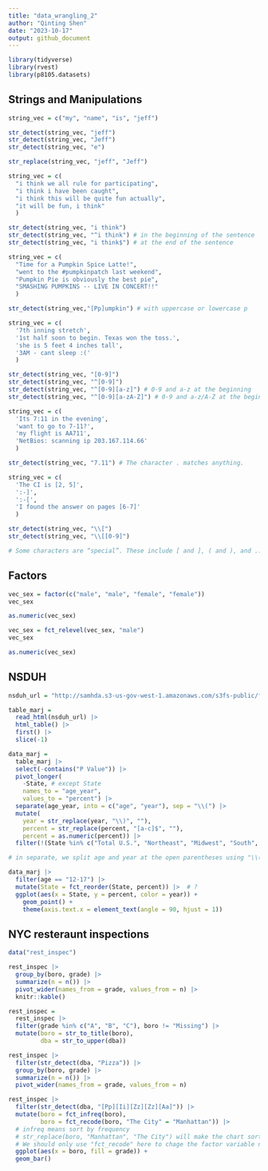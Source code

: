 ```yaml
---
title: "data_wrangling_2"
author: "Qinting Shen"
date: "2023-10-17"
output: github_document
---
```


```r
library(tidyverse)
library(rvest)
library(p8105.datasets)
```

## Strings and Manipulations

```r
string_vec = c("my", "name", "is", "jeff")

str_detect(string_vec, "jeff")
str_detect(string_vec, "Jeff")
str_detect(string_vec, "e")

str_replace(string_vec, "jeff", "Jeff")
```


```r
string_vec = c(
  "i think we all rule for participating",
  "i think i have been caught",
  "i think this will be quite fun actually",
  "it will be fun, i think"
  )

str_detect(string_vec, "i think")
str_detect(string_vec, "^i think") # in the beginning of the sentence
str_detect(string_vec, "i think$") # at the end of the sentence
```


```r
string_vec = c(
  "Time for a Pumpkin Spice Latte!",
  "went to the #pumpkinpatch last weekend",
  "Pumpkin Pie is obviously the best pie",
  "SMASHING PUMPKINS -- LIVE IN CONCERT!!"
  )

str_detect(string_vec,"[Pp]umpkin") # with uppercase or lowercase p
```


```r
string_vec = c(
  '7th inning stretch',
  '1st half soon to begin. Texas won the toss.',
  'she is 5 feet 4 inches tall',
  '3AM - cant sleep :('
  )

str_detect(string_vec, "[0-9]")
str_detect(string_vec, "^[0-9]")
str_detect(string_vec, "^[0-9][a-z]") # 0-9 and a-z at the beginning
str_detect(string_vec, "^[0-9][a-zA-Z]") # 0-9 and a-z/A-Z at the beginning
```


```r
string_vec = c(
  'Its 7:11 in the evening',
  'want to go to 7-11?',
  'my flight is AA711',
  'NetBios: scanning ip 203.167.114.66'
  )

str_detect(string_vec, "7.11") # The character . matches anything.
```

```r
string_vec = c(
  'The CI is [2, 5]',
  ':-]',
  ':-[',
  'I found the answer on pages [6-7]'
  )

str_detect(string_vec, "\\[")
str_detect(string_vec, "\\[[0-9]")

# Some characters are “special”. These include [ and ], ( and ), and .. If you want to search for these, you have to indicate they’re special using \. Unfortunately, \ is also special, so you have to add one more \.
```


## Factors

```r
vec_sex = factor(c("male", "male", "female", "female"))
vec_sex

as.numeric(vec_sex)

vec_sex = fct_relevel(vec_sex, "male")
vec_sex

as.numeric(vec_sex)
```


## NSDUH

```r
nsduh_url = "http://samhda.s3-us-gov-west-1.amazonaws.com/s3fs-public/field-uploads/2k15StateFiles/NSDUHsaeShortTermCHG2015.htm"

table_marj = 
  read_html(nsduh_url) |> 
  html_table() |> 
  first() |>
  slice(-1)
```

```r
data_marj = 
  table_marj |>
  select(-contains("P Value")) |>
  pivot_longer(
    -State, # except State
    names_to = "age_year", 
    values_to = "percent") |>
  separate(age_year, into = c("age", "year"), sep = "\\(") |>
  mutate(
    year = str_replace(year, "\\)", ""),
    percent = str_replace(percent, "[a-c]$", ""),
    percent = as.numeric(percent)) |>
  filter(!(State %in% c("Total U.S.", "Northeast", "Midwest", "South", "West")))

# in separate, we split age and year at the open parentheses using "\\(" we stripped out the close parenthesis in mutate to remove character superscripts, we replaced any character using "[a-c]$"

```


```r
data_marj |>
  filter(age == "12-17") |> 
  mutate(State = fct_reorder(State, percent)) |>  # ?
  ggplot(aes(x = State, y = percent, color = year)) + 
    geom_point() + 
    theme(axis.text.x = element_text(angle = 90, hjust = 1))
```


## NYC resteraunt inspections

```r
data("rest_inspec")

rest_inspec |> 
  group_by(boro, grade) |> 
  summarize(n = n()) |> 
  pivot_wider(names_from = grade, values_from = n) |> 
  knitr::kable()
```


```r
rest_inspec =
  rest_inspec |>
  filter(grade %in% c("A", "B", "C"), boro != "Missing") |> 
  mutate(boro = str_to_title(boro),
         dba = str_to_upper(dba))
```

```r
rest_inspec |> 
  filter(str_detect(dba, "Pizza")) |> 
  group_by(boro, grade) |> 
  summarize(n = n()) |> 
  pivot_wider(names_from = grade, values_from = n)
```

```r
rest_inspec |> 
  filter(str_detect(dba, "[Pp][Ii][Zz][Zz][Aa]")) |>  
  mutate(boro = fct_infreq(boro),
         boro = fct_recode(boro, "The City" = "Manhattan")) |> 
  # infreq means sort by frequency
  # str_replace(boro, "Manhattan", "The City") will make the chart sort by alphabetic order, because this is a factor variable
  # We should only use "fct_recode" here to chage the factor variable name and sort by frequency
  ggplot(aes(x = boro, fill = grade)) + 
  geom_bar() 
```

